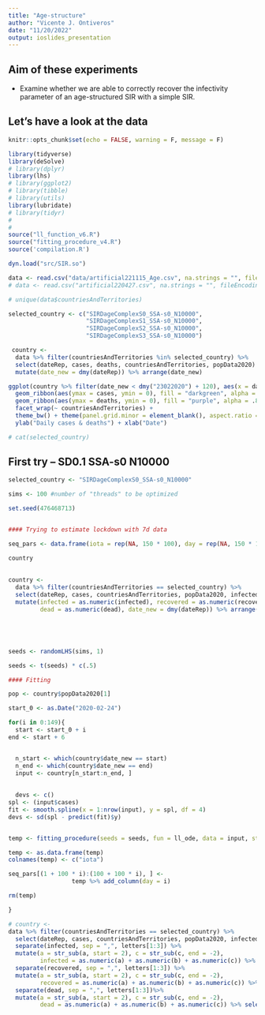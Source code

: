 ```yaml
---
title: "Age-structure"
author: "Vicente J. Ontiveros"
date: "11/20/2022"
output: ioslides_presentation
---
```



## Aim of these experiments

 - Examine whether we are able to correctly recover the infectivity parameter of an age-structured SIR with a simple SIR. 
 <!-- - Random patterns in rates. -->
 <!-- - Recover a SIRD SSA with varying $\iota$. -->

 <!--   1. Different seeds. -->
 <!--   2. Population size. -->
 <!--   3. Intensity of fluctuations. -->
   
## Let's have a look at the data 
```r
knitr::opts_chunk$set(echo = FALSE, warning = F, message = F)
```

```r
library(tidyverse)
library(deSolve)
# library(dplyr)
library(lhs)
# library(ggplot2)
# library(tibble)
# library(utils)
library(lubridate)
# library(tidyr)
# 
# 
source("ll_function_v6.R")
source("fitting_procedure_v4.R")
source('compilation.R')

dyn.load("src/SIR.so")
```



```r
data <- read.csv("data/artificial221115_Age.csv", na.strings = "", fileEncoding = "UTF-8-BOM")
# data <- read.csv("artificial220427.csv", na.strings = "", fileEncoding = "UTF-8-BOM")

# unique(data$countriesAndTerritories)

selected_country <- c("SIRDageComplexS0_SSA-s0_N10000", 
                      "SIRDageComplexS1_SSA-s0_N10000",
                      "SIRDageComplexS2_SSA-s0_N10000",
                      "SIRDageComplexS3_SSA-s0_N10000")

 country <-
  data %>% filter(countriesAndTerritories %in% selected_country) %>%
  select(dateRep, cases, deaths, countriesAndTerritories, popData2020) %>%
  mutate(date_new = dmy(dateRep)) %>% arrange(date_new)

ggplot(country %>% filter(date_new < dmy("23022020") + 120), aes(x = date_new)) +
  geom_ribbon(aes(ymax = cases, ymin = 0), fill = "darkgreen", alpha = .8) +
  geom_ribbon(aes(ymax = deaths, ymin = 0), fill = "purple", alpha = .8) +
  facet_wrap(~ countriesAndTerritories) +
  theme_bw() + theme(panel.grid.minor = element_blank(), aspect.ratio = .618) +
  ylab("Daily cases & deaths") + xlab("Date")
```

```r
# cat(selected_country)
```

## First try -- SD0.1 SSA-s0 N10000

```r
selected_country <- "SIRDageComplexS0_SSA-s0_N10000"

sims <- 100 #number of "threads" to be optimized

set.seed(476468713)


#### Trying to estimate lockdown with 7d data

seq_pars <- data.frame(iota = rep(NA, 150 * 100), day = rep(NA, 150 * 100))

country
  
  
country <-
  data %>% filter(countriesAndTerritories == selected_country) %>% 
  select(dateRep, cases, countriesAndTerritories, popData2020, infected, recovered, dead) %>% 
  mutate(infected = as.numeric(infected), recovered = as.numeric(recovered), 
         dead = as.numeric(dead), date_new = dmy(dateRep)) %>% arrange(date_new)





seeds <- randomLHS(sims, 1)

seeds <- t(seeds) * c(.5)

#### Fitting

pop <- country$popData2020[1]

start_0 <- as.Date("2020-02-24")

for(i in 0:149){
  start <- start_0 + i
end <- start + 6


  n_start <- which(country$date_new == start)
  n_end <- which(country$date_new == end)
  input <- country[n_start:n_end, ]
 
  
  devs <- c()
spl <- (input$cases)
fit <- smooth.spline(x = 1:nrow(input), y = spl, df = 4)
devs <- sd(spl - predict(fit)$y)


temp <- fitting_procedure(seeds = seeds, fun = ll_ode, data = input, stdev = devs, pop = pop, rho = .03, i_0 = country$infected[n_start - 1], r_0 = country$recovered[n_start - 1] + country$dead[n_start - 1])

temp <- as.data.frame(temp)
colnames(temp) <- c("iota")

seq_pars[(1 + 100 * i):(100 + 100 * i), ] <-  
                  temp %>% add_column(day = i)

rm(temp)

}

# country <- 
data %>% filter(countriesAndTerritories == selected_country) %>% 
  select(dateRep, cases, countriesAndTerritories, popData2020, infected, recovered, dead) %>% 
  separate(infected, sep = ",", letters[1:3]) %>% 
  mutate(a = str_sub(a, start = 2), c = str_sub(c, end = -2), 
         infected = as.numeric(a) + as.numeric(b) + as.numeric(c)) %>% 
  separate(recovered, sep = ",", letters[1:3]) %>% 
  mutate(a = str_sub(a, start = 2), c = str_sub(c, end = -2), 
         recovered = as.numeric(a) + as.numeric(b) + as.numeric(c)) %>% 
  separate(dead, sep = ",", letters[1:3])%>% 
  mutate(a = str_sub(a, start = 2), c = str_sub(c, end = -2), 
         dead = as.numeric(a) + as.numeric(b) + as.numeric(c)) %>% select(-letters[1:3])

```
